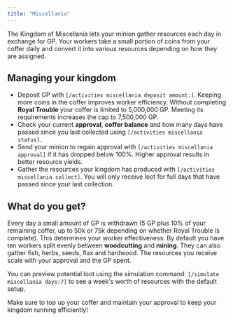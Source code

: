```yaml
---
title: "Miscellania"
---
```


The Kingdom of Miscellania lets your minion gather resources each day in exchange for GP. Your workers take a small portion of coins from your coffer daily and convert it into various resources depending on how they are assigned.

## Managing your kingdom

- Deposit GP with `[/activities miscellania deposit amount:]`. Keeping more coins in the coffer improves worker efficiency. Without completing **Royal Trouble** your coffer is limited to 5,000,000 GP. Meeting its requirements increases the cap to 7,500,000 GP.
- Check your current **approval**, **coffer balance** and how many days have passed since you last collected using `[/activities miscellania status]`.
- Send your minion to regain approval with `[/activities miscellania approval]` if it has dropped below 100%. Higher approval results in better resource yields.
- Gather the resources your kingdom has produced with `[/activities miscellania collect]`. You will only receive loot for full days that have passed since your last collection.

## What do you get?

Every day a small amount of GP is withdrawn (5 GP plus 10% of your remaining coffer, up to 50k or 75k depending on whether Royal Trouble is complete). This determines your worker effectiveness. By default you have ten workers split evenly between **woodcutting** and **mining**. They can also gather fish, herbs, seeds, flax and hardwood. The resources you receive scale with your approval and the GP spent.

You can preview potential loot using the simulation command:
`[/simulate miscellania days:7]` to see a week's worth of resources with the default setup.

Make sure to top up your coffer and maintain your approval to keep your kingdom running efficiently!